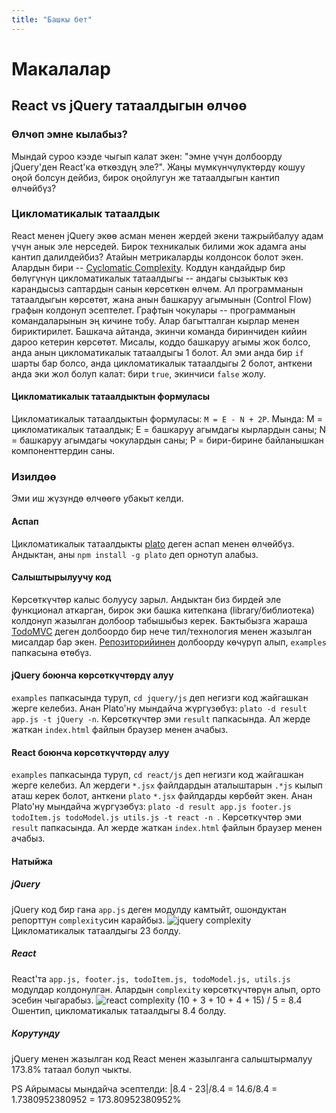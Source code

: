 ```yaml
---
title: "Башкы бет"
---
```

# Макалалар

## React vs jQuery татаалдыгын өлчөө

### Өлчөп эмне кылабыз?

Мындай суроо кээде чыгып калат экен: "эмне үчүн долбоорду jQuery'ден React'ка өткөздүң эле?". Жаңы мүмкүнчүлүктөрдү кошуу оңой болсун дейбиз, бирок оңойлугун же татаалдыгын кантип өлчөйбүз?

### Цикломатикалык татаалдык
React менен jQuery экөө асман менен жердей экени тажрыйбалуу адам үчүн анык эле нерседей. Бирок техникалык билими жок адамга аны кантип далилдейбиз?
Атайын метрикаларды колдонсок болот экен. Алардын бири -- [Cyclomatic Complexity](https://www.geeksforgeeks.org/cyclomatic-complexity/).
Коддун кандайдыр бир бөлүгүнүн цикломатикалык татаалдыгы -- андагы сызыктык көз карандысыз саптардын санын көрсөткөн өлчөм. Ал программанын татаалдыгын көрсөтөт, жана анын башкаруу агымынын (Control Flow) графын колдонуп эсептелет.
Графтын чокулары -- программанын командаларынын эң кичине тобу. Алар багытталган кырлар менен бириктирилет. Башкача айтанда, экинчи команда биринчиден кийин дароо кетерин көрсөтөт.
Мисалы, коддо башкаруу агымы жок болсо, анда анын цикломатикалык татаалдыгы 1 болот. Ал эми анда бир `if` шарты бар болсо, анда цикломатикалык татаалдыгы 2 болот, анткени анда эки жол болуп калат: бири `true`, экинчиси `false` жолу.

#### Цикломатикалык татаалдыктын формуласы
Цикломатикалык татаалдыктын формуласы: `M = E - N + 2P`. Мында:
M = цикломатикалык татаалдык;
E = башкаруу агымдагы кырлардын саны;
N = башкаруу агымдагы чокулардын саны;
P = бири-бирине байланышкан компоненттердин саны.

### Изилдөө
Эми иш жүзүндө өлчөөгө убакыт келди.

#### Аспап
Цикломатикалык татаалдыкты [plato](https://github.com/es-analysis/plato) деген аспап менен өлчөйбүз. Андыктан, аны `npm install -g plato` деп орнотуп алабыз.

#### Салыштырылуучу код
Көрсөткүчтөр калыс болуусу зарыл. Андыктан биз бирдей эле функционал аткарган, бирок эки башка китепкана (library/библиотека) колдонуп жазылган долбоор табышыбыз керек.
Бактыбызга жараша [TodoMVC](https://todomvc.com/) деген долбоордо бир нече тил/технология менен жазылган мисалдар бар экен.
[Репозиторийинен](https://github.com/tastejs/todomvc) долбоорду көчүрүп алып, `examples` папкасына өтөбүз.

#### jQuery боюнча көрсөткүчтөрдү алуу
`examples` папкасында туруп, `cd jquery/js` деп негизги код жайгашкан жерге келебиз.
Анан Plato'ну мындайча жүргүзөбүз: `plato -d result app.js -t jQuery -n`. Көрсөткүчтөр эми `result` папкасында. Ал жерде жаткан `index.html` файлын браузер менен ачабыз.

#### React боюнча көрсөткүчтөрдү алуу
`examples` папкасында туруп, `cd react/js` деп негизги код жайгашкан жерге келебиз. Ал жердеги `*.jsx` файлдардын аталыштарын `.*js` кылып аташ керек болот, анткени `plato` `*.jsx` файлдарды көрбөйт экен.
Анан Plato'ну мындайча жүргүзөбүз: `plato -d result app.js footer.js todoItem.js todoModel.js utils.js -t react -n `. Көрсөткүчтөр эми `result` папкасында. Ал жерде жаткан `index.html` файлын браузер менен ачабыз.

#### Натыйжа

##### jQuery
jQuery код бир гана `app.js` деген модулду камтыйт, ошондуктан репорттун `complexity`син карайбыз.
![jquery complexity](./jquery_complexity.png)
Цикломатикалык татаалдыгы 23 болду.

##### React
React'та `app.js, footer.js, todoItem.js, todoModel.js, utils.js` модулдар колдонулган. Алардын `complexity` көрсөткүчтөрүн алып, орто эсебин чыгарабыз.
![react complexity](./react_complexity.png)
(10 + 3 + 10 + 4 + 15) / 5 = 8.4
Ошентип, цикломатикалык татаалдыгы 8.4 болду.

##### Корутунду
jQuery менен жазылган код React менен жазылганга салыштырмалуу 173.8% татаал болуп чыкты.

PS
Айрымасы мындайча эсептелди:  |8.4 - 23|/8.4 = 14.6/8.4 = 1.7380952380952 = 173.80952380952%